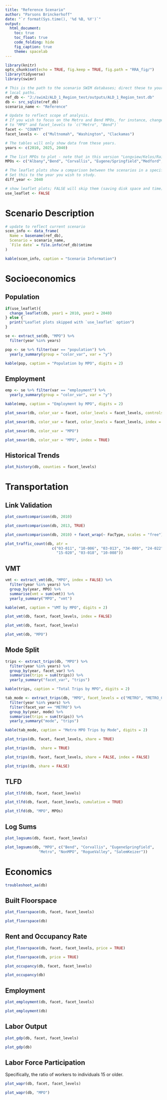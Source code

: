 ```yaml
---
title: "Reference Scenario"
author: "Parsons Brinckerhoff"
date: "`r format(Sys.time(), '%d %B, %Y')`"
output: 
  html_document:
    toc: true
    toc_float: true
    code_folding: hide
    fig_caption: true
    theme: spacelab
---
```


```r
library(knitr)
opts_chunk$set(echo = TRUE, fig.keep = TRUE, fig.path = "RRA_fig/")
library(tidyverse)
library(swimr)
```

```r
# This is the path to the scenario SWIM databases; direct these to your
# local paths.
ref_db <- "J:/swim2/ALD_1_Region_test/outputs/ALD_1_Region_test.db"
db <- src_sqlite(ref_db)
scenario_name <- "Reference"

# Update to reflect scope of analysis.
# If you wish to focus on the Metro and Bend MPOs, for instance, change `facet`
# to "MPO" and facet_levels to `c("Metro", "Bend")`
facet <- "COUNTY" 
facet_levels <-  c("Multnomah", "Washington", "Clackamas")

# The tables will only show data from these years.
years <- c(2010, 2025, 2040)

# The list MPOs to plot - note that in this version "Longview/Kelos/Rainier" and "Walla Walla Valley" are dropped
MPOs <- c("Albany","Bend", "Corvallis", "Eugene/Springfield","Medford", "METRO", "METRO_CLARK","Middle Rogue", "NonMPO", "Halo", "Salem/Keizer")

# The leaflet plots show a comparison between the scenarios in a specific year.
# Set this to the year you wish to study.
diff_year <- 2040

# show leaflet plots; FALSE will skip them (saving disk space and time)
use_leaflet <- FALSE
```



# Scenario Description 


```r
# update to reflect current scenario
scen_info <- data_frame(
  Name = basename(ref_db),
  Scenario = scenario_name,
  `File date` = file.info(ref_db)$mtime
)

kable(scen_info, caption = "Scenario Information")
```

# Socioeconomics {.tabset}

## Population 

```r
if(use_leaflet){
  change_leaflet(db, year1 = 2010, year2 = 2040)
} else {
  print("Leaflet plots skipped with `use_leaflet` option")
}
```

```r
se <- extract_se(db, "MPO") %>%
  filter(year %in% years)
```

```r
pop <- se %>% filter(var == "population") %>%
  yearly_summary(group = "color_var", var = "y")

kable(pop, caption = "Population by MPO", digits = 2)
```


## Employment
```r
emp <- se %>% filter(var == "employment") %>%
  yearly_summary(group = "color_var", var = "y")

kable(emp, caption = "Employment by MPO", digits = 2)
```


```r
plot_sevar(db, color_var = facet, color_levels = facet_levels, controls = FALSE, index = TRUE)
```

```r
plot_sevar(db, color_var = facet, color_levels = facet_levels, index = TRUE, controls = TRUE)
```

```r
plot_sevar(db, color_var = "MPO")
```

```r
plot_sevar(db, color_var = "MPO", index = TRUE)
```

## Historical Trends
```r
plot_history(db, counties = facet_levels)
```


# Transportation {.tabset}

## Link Validation
```r
plot_countcomparison(db, 2010)
```

```r
plot_countcomparison(db, 2013, TRUE)
```

```r
plot_countcomparison(db, 2010) + facet_wrap(~ FacType, scales = "free")
```

```r
plot_traffic_count(db, atr = 
                     c("03-011", "10-006", "03-013", "34-009", "24-022", 
                       "15-020", "03-018", "10-008"))
```


## VMT

```r
vmt <- extract_vmt(db, "MPO", index = FALSE) %>%
  filter(year %in% years) %>%
  group_by(year, MPO) %>%
  summarise(vmt = sum(vmt)) %>%
  yearly_summary("MPO", "vmt")

kable(vmt, caption = "VMT by MPO", digits = 2)
```


```r
plot_vmt(db, facet, facet_levels, index = FALSE)
```

```r
plot_vmt(db, facet, facet_levels)
```

```r
plot_vmt(db, "MPO")
```



## Mode Split
```r
trips <- extract_trips(db, "MPO") %>%
  filter(year %in% years) %>%
  group_by(year, facet_var) %>%
  summarise(trips = sum(trips)) %>%
  yearly_summary("facet_var", "trips")

kable(trips, caption = "Total Trips by MPO", digits = 2)
```

```r
tab_mode <- extract_trips(db, "MPO", facet_levels = c("METRO", "METRO_CLARK")) %>%
  filter(year %in% years) %>%
  filter(facet_var == "METRO") %>%
  group_by(year, mode) %>%
  summarise(trips = sum(trips)) %>%
  yearly_summary("mode", "trips")

kable(tab_mode, caption = "Metro MPO Trips by Mode", digits = 2)
```

```r
plot_trips(db, facet, facet_levels, share = TRUE)
```

```r
plot_trips(db,  share = TRUE)
```

```r
plot_trips(db, facet, facet_levels, share = FALSE, index = FALSE)
```

```r
plot_trips(db, share = FALSE)
```



## TLFD

```r
plot_tlfd(db, facet, facet_levels)
```

```r
plot_tlfd(db, facet, facet_levels, cumulative = TRUE)
```

```r
plot_tlfd(db, "MPO", MPOs)
```

## Log Sums
```r
plot_logsums(db, facet, facet_levels)
```

```r
plot_logsums(db, "MPO", c("Bend", "Corvallis", "EugeneSpringfield", 
               "Metro", "NonMPO", "RogueValley", "SalemKeizer"))
```


# Economics{.tabset}

```r
troubleshoot_aa(db)
```


## Built Floorspace
```r
plot_floorspace(db, facet, facet_levels)
```

```r
plot_floorspace(db)
```

## Rent and Occupancy Rate
```r
plot_floorspace(db, facet, facet_levels, price = TRUE)
```

```r
plot_floorspace(db, price = TRUE)
```

```r
plot_occupancy(db, facet, facet_levels)
```

```r
plot_occupancy(db)
```


## Employment

```r
plot_employment(db, facet, facet_levels)
```

```r
plot_employment(db)
```

## Labor Output

```r
plot_gdp(db, facet, facet_levels)
```

```r
plot_gdp(db)
```

## Labor Force Participation

Specifically, the ratio of workers to individuals 15 or older.

```r
plot_wapr(db, facet, facet_levels)
```

```r
plot_wapr(db, "MPO")
```

